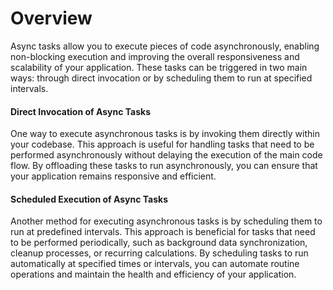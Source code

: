 # Overview

Async tasks allow you to execute pieces of code asynchronously, enabling non-blocking execution and improving the overall responsiveness and scalability of your application. These tasks can be triggered in two main ways: through direct invocation or by scheduling them to run at specified intervals.

#### Direct Invocation of Async Tasks

One way to execute asynchronous tasks is by invoking them directly within your codebase. This approach is useful for handling tasks that need to be performed asynchronously without delaying the execution of the main code flow. By offloading these tasks to run asynchronously, you can ensure that your application remains responsive and efficient.

#### Scheduled Execution of Async Tasks

Another method for executing asynchronous tasks is by scheduling them to run at predefined intervals. This approach is beneficial for tasks that need to be performed periodically, such as background data synchronization, cleanup processes, or recurring calculations. By scheduling tasks to run automatically at specified times or intervals, you can automate routine operations and maintain the health and efficiency of your application.
